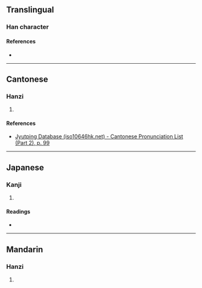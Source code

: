 {{also|硬}}
{{character info/new}}
==Translingual==

===Han character===
{{Han char|rn=46|rad=山|as=07|sn=10|four=|canj=UMLK|ids=⿰山更}}

====References====
* {{Han ref|kx=0312.110|dkj=08115|dj=0612.160|hdz=10773.010|uh=5CFA|ud=23802}}

----

==Cantonese==

===Hanzi===
{{yue-hanzi|jyut=[[gang2]]|y=gang2}}

# {{rfdef|yue|sort=山07}}

====References====
* [http://www.iso10646hk.net/jp/document/download.jsp Jyutping Database (iso10646hk.net) - Cantonese Pronunciation List (Part 2), p. 99]

----

==Japanese==

===Kanji===
{{ja-kanji|grade=|rs=山07}}

# {{rfdef|ja|sort=山07}}

====Readings====
* {{ja-readings
|goon=きょう
|kanon=こう
|kun=さえぎ-る
}}

----

==Mandarin==

===Hanzi===
{{cmn-hanzi|pin=[[gěng]] ([[geng3]])|wg=keng<sup>3</sup>}}

# {{rfdef|cmn|sort=山07}}